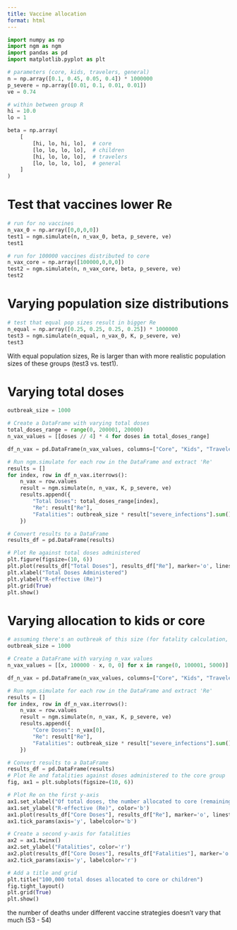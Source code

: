 ```yaml
---
title: Vaccine allocation
format: html
---
```


```python
import numpy as np
import ngm as ngm
import pandas as pd
import matplotlib.pyplot as plt

```

```python
# parameters (core, kids, travelers, general)
n = np.array([0.1, 0.45, 0.05, 0.4]) * 1000000
p_severe = np.array([0.01, 0.1, 0.01, 0.01])
ve = 0.74

# within between group R
hi = 10.0
lo = 1

beta = np.array(
    [
        [hi, lo, hi, lo],  # core
        [lo, lo, lo, lo],  # children
        [hi, lo, lo, lo],  # travelers
        [lo, lo, lo, lo],  # general
    ]
)
```

# Test that vaccines lower Re
```python
# run for no vaccines
n_vax_0 = np.array([0,0,0,0])
test1 = ngm.simulate(n, n_vax_0, beta, p_severe, ve)
test1

# run for 100000 vaccines distributed to core
n_vax_core = np.array([100000,0,0,0])
test2 = ngm.simulate(n, n_vax_core, beta, p_severe, ve)
test2

```

# Varying population size distributions

```python
# test that equal pop sizes result in bigger Re
n_equal = np.array([0.25, 0.25, 0.25, 0.25]) * 1000000
test3 = ngm.simulate(n_equal, n_vax_0, K, p_severe, ve)
test3

```

With equal population sizes, Re is larger than with more realistic population sizes of these groups (test3 vs. test1).

# Varying total doses

```python
outbreak_size = 1000

# Create a DataFrame with varying total doses
total_doses_range = range(0, 200001, 20000)
n_vax_values = [[doses // 4] * 4 for doses in total_doses_range]

df_n_vax = pd.DataFrame(n_vax_values, columns=["Core", "Kids", "Travelers", "General Population"])

# Run ngm.simulate for each row in the DataFrame and extract 'Re'
results = []
for index, row in df_n_vax.iterrows():
    n_vax = row.values
    result = ngm.simulate(n, n_vax, K, p_severe, ve)
    results.append({
        "Total Doses": total_doses_range[index],
        "Re": result["Re"],
        "Fatalities": outbreak_size * result["severe_infections"].sum()
    })

# Convert results to a DataFrame
results_df = pd.DataFrame(results)

# Plot Re against total doses administered
plt.figure(figsize=(10, 6))
plt.plot(results_df["Total Doses"], results_df["Re"], marker='o', linestyle='-', color='b')
plt.xlabel("Total Doses Administered")
plt.ylabel("R-effective (Re)")
plt.grid(True)
plt.show()


```

# Varying allocation to kids or core

```python

# assuming there's an outbreak of this size (for fatality calculation, to do: check this math)
outbreak_size = 1000

# Create a DataFrame with varying n_vax values
n_vax_values = [[x, 100000 - x, 0, 0] for x in range(0, 100001, 5000)]

df_n_vax = pd.DataFrame(n_vax_values, columns=["Core", "Kids", "Travelers", "General Population"])

# Run ngm.simulate for each row in the DataFrame and extract 'Re'
results = []
for index, row in df_n_vax.iterrows():
    n_vax = row.values
    result = ngm.simulate(n, n_vax, K, p_severe, ve)
    results.append({
        "Core Doses": n_vax[0],
        "Re": result["Re"],
        "Fatalities": outbreak_size * result["severe_infections"].sum()
    })

# Convert results to a DataFrame
results_df = pd.DataFrame(results)
# Plot Re and fatalities against doses administered to the core group
fig, ax1 = plt.subplots(figsize=(10, 6))

# Plot Re on the first y-axis
ax1.set_xlabel("Of total doses, the number allocated to core (remaining doses allocated to children)")
ax1.set_ylabel("R-effective (Re)", color='b')
ax1.plot(results_df["Core Doses"], results_df["Re"], marker='o', linestyle='-', color='b')
ax1.tick_params(axis='y', labelcolor='b')

# Create a second y-axis for fatalities
ax2 = ax1.twinx()
ax2.set_ylabel("Fatalities", color='r')
ax2.plot(results_df["Core Doses"], results_df["Fatalities"], marker='o', linestyle='--', color='r')
ax2.tick_params(axis='y', labelcolor='r')

# Add a title and grid
plt.title("100,000 total doses allocated to core or children")
fig.tight_layout()
plt.grid(True)
plt.show()

```

the number of deaths under different vaccine strategies doesn't vary that much (53 - 54)
